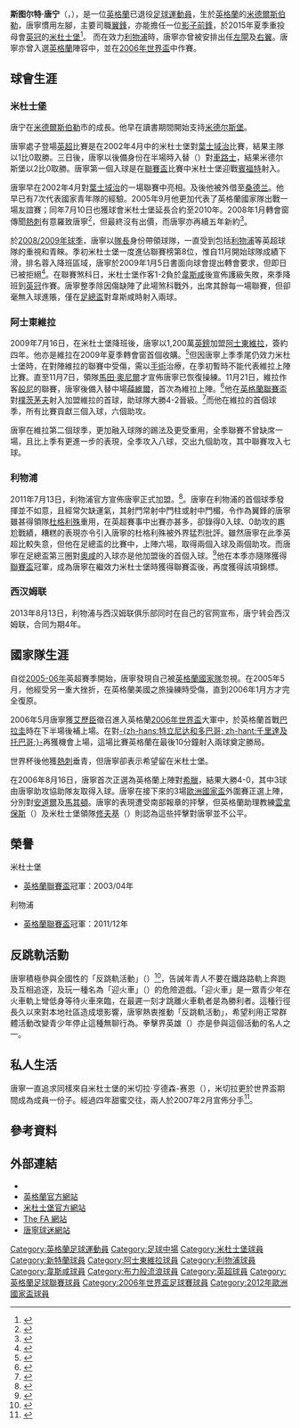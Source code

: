 {{otheruses|唐寧}}
{{noteTA
|G1=英超
|T=zh-hans:斯图尔特·唐宁;zh-hk:史超活·唐寧;zh-tw:史都華·唐寧;
|1=zh-hans:斯图尔特·唐宁;zh-hk:史超活·唐寧;zh-tw:史都華·唐寧;
|2=zh-hans:唐宁;zh-hk:唐寧;zh-tw:唐寧;
}}
{{Football player infobox
|          playername = 斯图尔特·唐宁<br />''Stewart Downing''
|            fullname = Stewart Downing
| image = Stewart Downing 2016.jpg
| image_size = 200
|            nickname = Stewey、Downey
|         dateofbirth = {{birth date and age|1984|7|22}}
|         cityofbirth = [[米德爾斯伯勒|米德爾斯伯勒]]
|      countryofbirth = [[英格蘭|英格蘭]]
|              height = {{height|m=1.80}}
|            position = [[翼鋒|翼鋒]]
| youthyears1         = {{0|0000}}–2001
| youthclubs1         = [[米德尔斯堡足球俱乐部|米杜士堡]]
| years1              = 2001–2009 |clubs1 = [[米德尔斯堡足球俱乐部|米杜士堡]]   |caps1 = 181 |goals1 = 17
| years2              = 2003      |clubs2 = → [[桑德兰足球俱乐部|新特蘭]]      |caps2 = 7   |goals2 = 3
| years3              = 2009–2011 |clubs3 = [[阿士東維拉足球會|阿士東維拉]]     |caps3 = 63  |goals3 = 9
| years4              = 2011–2013 |clubs4 = [[利物浦足球會|利物浦]]            |caps4 = 65  |goals4 = 3
| years5              = 2013–2015 |clubs5 = [[西汉姆联足球俱乐部|西汉姆联]]      |caps5 = 69  |goals5 = 7
| years6              = 2015–2019     |clubs6 = [[米德尔斯堡足球俱乐部|米杜士堡]]    |caps6 = 153  |goals6 = 9
| years7 = 2019–2021
| clubs7 = [[布莱克本流浪者足球俱乐部|布莱克本流浪者]]
| caps7 = 59
| goals7 = 2
| totalcaps = 597
| totalgoals = 50
| nationalyears1      = 2004–2005 |nationalteam1 = [[英格蘭21歲以下足球代表隊|英格蘭U21]] |nationalcaps1 = 8 |nationalgoals1 = 0
| nationalyears2      = 2007      |nationalteam2 = [[英格蘭足球代表乙隊|英格蘭B隊]]       |nationalcaps2 = 1 |nationalgoals2 = 2
| nationalyears3      = 2005–2014     |nationalteam3 = [[英格蘭足球代表隊|英格蘭]]           |nationalcaps3 = 35 |nationalgoals3 = 0 
|            pcupdate = 2021年1月26日11:59(UTC)
|            ntupdate = 2015年4月4日02:35(UTC)
}}

'''斯图尔特·唐宁'''（{{lang-en|'''Stewart Downing'''}}，{{bd|1984年|7月22日|catIdx=Downing, Stewart}}），是一位[[英格蘭|英格蘭]]已退役[[足球|足球]][[運動員|運動員]]，生於[[英格蘭|英格蘭]]的[[米德爾斯伯勒|米德爾斯伯勒]]，唐寧慣用左腳，主要司職[[翼鋒|翼鋒]]，亦能擔任一位[[前鋒_(足球)|影子前鋒]]，於2015年夏季重投母會[[英冠|英冠]]的[[米德尔斯堡足球俱乐部|米杜士堡]]<ref>{{citenews |language=en |url=http://www.bbc.com/sport/0/football/33538843 |title=Stewart Downing: Middlesbrough sign West Ham winger |work=''[[BBC_Sport|BBC Sport]]'' |date=2015-07-16 |accessdate=2015-07-17 |archive-date=2015-09-24 |archive-url=https://web.archive.org/web/20150924225008/http://www.bbc.com/sport/0/football/33538843 |dead-url=no }}</ref>。
而在效力[[利物浦足球會|利物浦]]時，唐寧亦曾被安排出任[[後衛|左閘]]及[[中場|右翼]]。唐寧亦曾入選[[英格蘭足球代表隊|英格蘭]]陣容中，並在[[2006年世界杯足球赛|2006年世界盃]]中作賽。

== 球會生涯 ==
=== 米杜士堡 ===
唐宁在[[米德爾斯伯勒|米德爾斯伯勒]]市的{{tsl|en|Pallister||巴里斯達}}成長。他早在讀書期間開始支持[[米德尔斯堡足球俱乐部|米德尔斯堡]]。 

唐寧處子登場[[英格蘭超級足球聯賽|英超]]比賽是在2002年4月中的米杜士堡對[[伊普斯维奇城足球俱乐部|葉士域治]]比賽，結果主隊以1比0取勝。三日後，唐寧以後備身份在半場時入替{{tsl|en|Benito Carbone|賓列圖·卡邦尼}}（{{lang|en|Benito Carbone}}）對[[切尔西足球俱乐部|車路士]]，結果米德尔斯堡以2比0取勝。唐寧第一個入球是在[[英格蘭聯賽盃|聯賽盃]]比賽中米杜士堡迎戰[[布伦特福德足球俱乐部|賓福特]]射入。

唐寧早在2002年4月對[[伊普斯维奇城足球俱乐部|葉士域治]]的一場聯賽中亮相。及後他被外借至[[桑德兰足球俱乐部|桑德兰]]。他早已有7次代表國家青年隊的經驗。2005年9月他更加代表了英格蘭國家隊出戰一場友誼賽；同年7月10日也獲球會米杜士堡延長合約至2010年。2008年1月轉會窗傳聞[[托特纳姆足球俱乐部|熱刺]]有意羅致唐寧<ref>{{Cite web |url=http://news.bbc.co.uk/sport2/hi/football/teams/m/middlesbrough/7195237.stm |title=Southgate wants Downing to stay |access-date=2008-02-17 |archive-date=2020-02-18 |archive-url=https://web.archive.org/web/20200218020356/http://news.bbc.co.uk/sport2/hi/football/teams/m/middlesbrough/7195237.stm |dead-url=no }}</ref>，但最終沒有出價，而唐寧亦再續五年新約<ref>{{Cite web |url=http://news.bbc.co.uk/sport2/hi/football/teams/m/middlesbrough/7225057.stm |title=Downing agrees new Boro contract |access-date=2008-02-17 |archive-date=2020-11-27 |archive-url=https://web.archive.org/web/20201127205926/http://news.bbc.co.uk/sport2/hi/football/teams/m/middlesbrough/7225057.stm |dead-url=no }}</ref>。

於[[2008年至2009年英格蘭超級聯賽|2008/2009年球季]]，唐寧以[[隊長_(足球)|隊長]]身份帶領球隊，一直受到包括[[利物浦足球俱乐部|利物浦]]等英超球隊的重視和青睞。季初米杜士堡一度進佔聯賽榜第8位，惟自11月開始球隊成績下滑，排名蓉入降班區域，唐寧於2009年1月5日書面向球會提出轉會要求，但即日已被拒絕<ref>{{cite news |language=en |url=http://news.bbc.co.uk/sport2/hi/football/teams/m/middlesbrough/7810560.stm |title=Boro determined to keep Downing |publisher=[[BBC|BBC]] Sport |date=2009-01-05 |accessdate=2009-07-17 |archive-date=2020-12-05 |archive-url=https://web.archive.org/web/20201205035240/http://news.bbc.co.uk/sport2/hi/football/teams/m/middlesbrough/7810560.stm |dead-url=no }}</ref>。在聯賽煞科日，米杜士堡作客1-2負於[[西汉姆联足球俱乐部|韋斯咸]]後宣佈護級失敗，來季降班到[[英冠|英冠]]作賽。唐寧整季除因傷缺陣了此場煞科戰外，出席其餘每一場聯賽，但卻毫無入球進賬，僅在[[英格蘭足總盃|足總盃]]對韋斯咸時射入兩球。

=== 阿士東維拉 ===
2009年7月16日，在米杜士堡降班後，唐寧以1,200萬[[英鎊|英鎊]]加盟[[阿士東維拉足球會|阿士東維拉]]，簽約四年。他亦是維拉在2009年夏季轉會窗首個收購。<ref>{{cite news |language=en |url=http://news.bbc.co.uk/sport2/hi/football/teams/a/aston_villa/8151447.stm |title=Downing joins Villa in £12m move |publisher=[[BBC|BBC]] Sport |date=2009-07-16 |accessdate=2009-07-17 |archive-date=2009-07-17 |archive-url=https://web.archive.org/web/20090717101605/http://news.bbc.co.uk/sport2/hi/football/teams/a/aston_villa/8151447.stm |dead-url=no }}</ref>但因唐寧上季季尾仍效力米杜士堡時，在對陣維拉的聯賽中受傷，需以[[手術|手術]]治療，在季初暫時不能代表維拉上陣比賽。直至11月7日，領隊[[馬田·奧尼爾|馬田·奧尼爾]]才宣佈唐寧已恢復操練。11月21日，維拉作客[[般尼足球會|般尼]]的聯賽，唐寧後備入替中場[[史提夫·薛維爾|薛維爾]]，首次為維拉上陣。<ref>{{cite news |title=Burnley 1-1 Aston Villa |url=http://news.bbc.co.uk/sport2/hi/football/eng_prem/8351034.stm |publisher=[[BBC|BBC]] Sport |language=en |date=2009-11-21 |accessdate=2013-08-26 |archive-date=2019-06-28 |archive-url=https://web.archive.org/web/20190628234927/http://news.bbc.co.uk/sport2/hi/football/eng_prem/8351034.stm |dead-url=no }}</ref>他在[[英格蘭聯賽盃|英格蘭聯賽盃]]對[[樸茨茅夫足球會|樸茨茅夫]]射入加盟維拉的首球，助球隊大勝4-2晉級。<ref>{{cite news |title=Portsmouth 2-4 Aston Villa |url=http://news.bbc.co.uk/sport2/hi/football/league_cup/8386401.stm |publisher=BBC Sport |date=2009-12-01 |accessdate=2013-08-26 |language=en |archive-date=2020-09-22 |archive-url=https://web.archive.org/web/20200922023745/http://news.bbc.co.uk/sport2/hi/football/league_cup/8386401.stm |dead-url=no }}</ref>而他在維拉的首個球季，所有比賽貢獻三個入球，六個助攻。

唐寧在維拉第二個球季，更加融入球隊的踢法及更受重用，全季聯賽不曾缺席一場，且比上季有更進一步的表現，全季攻入八球，交出九個助攻，其中聯賽攻入七球。

=== 利物浦 ===
2011年7月13日，利物浦官方宣佈唐寧正式加盟。<ref>{{cite news |language=en |url=http://www.guardian.co.uk/football/2011/jul/16/liverpool-stewart-downing-20m |title=Liverpool complete signing of Aston Villa's Stewart Downing for £20m |publisher=[[The_Guardian|The Guardian]] |date=2011-07-16 |accessdate=2011-07-17 |archive-date=2013-04-16 |archive-url=https://web.archive.org/web/20130416000004/http://www.guardian.co.uk/football/2011/jul/16/liverpool-stewart-downing-20m |dead-url=no }}</ref>。唐寧在利物浦的首個球季發揮並不如意，且經常欠缺運氣，其射門常射中門柱或射中門楣，令作為翼鋒的唐寧雖甚得領隊[[杜格利殊|杜格利殊]]重用，在英超賽事中出賽亦甚多，卻錄得0入球、0助攻的尷尬戰績，糟糕的表現亦令引入唐寧的杜格利殊被外界猛烈批評。雖然唐寧在此季英超比較失意，但他在足總盃的比賽中，上陣六場，取得兩個入球及兩個助攻。而唐寧在足總盃第三圈對[[奧咸足球會|奧咸]]的入球亦是他加盟後的首個入球。<ref>{{cite news |title=Liverpool 5-1 Oldham |url=http://www.bbc.co.uk/sport/0/football/16361616 |publisher=[[BBC|BBC]] Sport |date=2012-01-06 |accessdate=2013-08-26 |language=en |archive-date=2016-01-18 |archive-url=https://web.archive.org/web/20160118044832/http://www.bbc.co.uk/sport/0/football/16361616 |dead-url=no }}</ref>他在本季亦隨隊獲得[[英格蘭聯賽盃|聯賽盃]]冠軍，成為唐寧在繼效力米杜士堡時獲得聯賽盃後，再度獲得該項錦標。

=== 西汉姆联 === 
2013年8月13日，利物浦与西汉姆联俱乐部同时在自己的官网宣布，唐宁转会西汉姆联，合同为期4年。

== 國家隊生涯 ==
自從[[2005年至2006年英格蘭超級聯賽|2005-06年]]英超賽季開始，唐寧發現自己被[[英格蘭足球代表隊|英格蘭國家隊]]忽視。在2005年5月，他經受另一重大挫折，在英格蘭美國之旅操練時受傷，直到2006年1月方才完全復原。

2006年5月唐寧獲[[斯文·約蘭·艾歷臣|艾歷臣]]徵召進入英格蘭[[2006年世界盃足球賽|2006年世界盃]]大軍中，於英格蘭首戰[[巴拉圭國家足球隊|巴拉圭]]時在下半場後補上場。在對[[千里達及托巴哥國家足球隊|-{zh-hans:特立尼达和多巴哥; zh-hant:千里達及托巴哥;}-]]再獲機會上場，這場比賽英格蘭在最後10分鐘射入兩球奠定勝局。

世界杯後他獲[[托特纳姆热刺足球俱乐部|熱刺]]垂青，但唐寧卻表示希望留在米杜士堡。

在2006年8月16日，唐寧首次正選為英格蘭上陣對[[希臘國家足球隊|希臘]]，結果大勝4-0，其中3球由唐寧助攻協助隊友取得入球。唐寧在接下來的3場[[歐洲國家盃|歐洲國家盃]]外圍賽正選上陣，分別對[[安道爾國家足球隊|安道爾]]及[[馬其頓國家足球隊|馬其頓]]。唐寧的表現遭受南部報章的抨擊，但英格蘭助理教練[[泰利·雲拿保斯|雲拿保斯]]（{{lang|en|Terry Venables}}）及米杜士堡領隊[[盖雷斯·索斯盖特|修夫基]]（{{lang|en|Gareth Southgate}}）則認為這些抨擊對唐寧並不公平。

== 榮譽 ==
;米杜士堡
* [[英格蘭聯賽盃|英格蘭聯賽盃]]冠軍：2003/04年

;利物浦
* [[英格蘭聯賽盃|英格蘭聯賽盃]]冠軍：2011/12年

== 反跳軌活動 ==
唐寧積極參與全國性的「反跳軌活動」（{{lang|en|No Messin'}}）<ref>{{Cite web |url=http://www.no-messin.com/ |title=反跳軌活動官方網站 |access-date=2006-12-01 |archive-date=2019-11-03 |archive-url=https://web.archive.org/web/20191103101943/http://www.no-messin.com/ |dead-url=no }}</ref>，告誡年青人不要在鐵路路軌上奔跑及互相追逐，及玩一種名為「迎火車」（{{lang|en|'Head On'}}）的危險遊戲。「迎火車」是一眾青少年在火車軌上彎低身等待火車來臨，在最遲一刻才跳離火車軌者是為勝利者。這種行徑長久以來對本地社區造成壞影響，唐寧熱衷推動「反跳軌活動」，希望利用正常群體活動改變青少年停止這種無聊行為。拳擊界英雄{{tsl|en|Amir Khan|埃米尔·汗}}（{{lang|en|Amir Khan}}）亦是參與這個活動的名人之一。

== 私人生活 ==
唐寧一直追求同樣來自米杜士堡的米切拉·亨德森-赛恩（{{lang|en|Michaela Henderson-Thynne}}），米切拉更於世界盃期間成為{{tsl|en|WAGs||球員太太团}}成員一份子。經過四年甜蜜交往，兩人於2007年2月宣佈分手<ref>{{Cite web |url=http://www.mirror.co.uk/news/topstories/tm_headline%3Dstewart-ditches-his-wag--%26method%3Dfull%26objectid%3D18601648%26siteid%3D89520-name_page.html |title=唐寧與愛人分手收場 |access-date=2021-12-20 |archive-date=2007-10-13 |archive-url=https://web.archive.org/web/20071013161220/http://www.mirror.co.uk/news/topstories/tm_headline%3Dstewart-ditches-his-wag--%26method%3Dfull%26objectid%3D18601648%26siteid%3D89520-name_page.html |dead-url=no }}</ref>。

== 參考資料 ==
{{reflist|1}}

== 外部連結 ==
* {{soccerbase|id=31018|name=斯图尔特·唐宁}}
* [https://web.archive.org/web/20061114084100/http://www.premierleague.com/fapl.rac?command=forwardOnly&nextPage=enPlayerProfile&playerId=245367 英格蘭官方網站]
* [https://web.archive.org/web/20090825192818/http://www.mfc.premiumtv.co.uk/page/Squad/ProfilesDetail/0%2C%2C1~22343%2C00.html 米杜士堡官方網站]
* [http://www.thefa.com/England/SeniorTeam/Players/Postings/2005/02/EnglandProfile_StewartDowning The FA 網站] {{Wayback|url=http://www.thefa.com/England/SeniorTeam/Players/Postings/2005/02/EnglandProfile_StewartDowning |date=20100302084856 }}
* [https://web.archive.org/web/20070928155907/http://www.stewart-downing.co.uk/ 唐寧球迷網站]
 
{{2006年世界杯足球赛英格兰参赛名单}}
{{2012年歐洲足球錦標賽英格蘭參賽名單}}

{{DEFAULTSORT:Downing, Stewart}}
[[Category:英格蘭足球運動員|Category:英格蘭足球運動員]]
[[Category:足球中場|Category:足球中場]]
[[Category:米杜士堡球員|Category:米杜士堡球員]]
[[Category:新特蘭球員|Category:新特蘭球員]]
[[Category:阿士東維拉球員|Category:阿士東維拉球員]]
[[Category:利物浦球員|Category:利物浦球員]]
[[Category:韋斯咸球員|Category:韋斯咸球員]]
[[Category:布力般流浪球員|Category:布力般流浪球員]] 
[[Category:英超球員|Category:英超球員]]
[[Category:英格蘭足球聯賽球員|Category:英格蘭足球聯賽球員]]
[[Category:2006年世界盃足球賽球員|Category:2006年世界盃足球賽球員]]
[[Category:2012年歐洲國家盃球員|Category:2012年歐洲國家盃球員]]